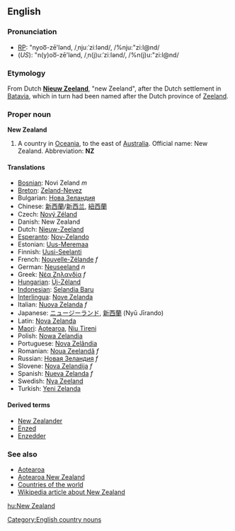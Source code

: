 ==English==
===Pronunciation===
*[[RP]]: "nyoo͞-zē'lənd, /ˌnjuːˈziːlənd/, /%nju:"zi:l@nd/
*(''US''): "n(y)oo͞-zē'lənd, /ˌn(j)uːˈziːlənd/, /%n(j)u:"zi:l@nd/

===Etymology===
From Dutch '''[[Nieuw Zeeland]]''', "new Zeeland", after the Dutch settlement in [[Batavia]], which in turn had been named after the Dutch province of [[Zeeland]].

===Proper noun===
'''New Zealand'''

#A country in [[Oceania]], to the east of [[Australia]]. Official name: New Zealand.  Abbreviation: '''NZ'''

====Translations====
*[[Bosnian]]: Novi Zeland ''m''
*[[Breton]]: [[Zeland-Nevez]]
*Bulgarian: [[Нова Зеландия]]
*Chinese: [[新西蘭]]/[[新西兰]], [[紐西蘭]]
*Czech: [[Nový Zéland]]
*Danish: New Zealand
*Dutch: [[Nieuw-Zeeland]]
*[[Esperanto]]: [[Nov-Zelando]]
*Estonian: [[Uus-Meremaa]]
*Finnish: [[Uusi-Seelanti]]
*French: [[Nouvelle-Zélande]] ''f''
*German: [[Neuseeland]] ''n''
*Greek: [[Νέα Ζηλανδία]] ''f''
*[[Hungarian]]: [[Új-Zéland]]
*[[Indonesian]]: [[Selandia Baru]]
*[[Interlingua]]: [[Nove Zelanda]]
*Italian: [[Nuova Zelanda]] ''f''
*Japanese: [[ニュージーランド]], [[新西蘭]] (Nyū Jīrando)
*Latin:  [[Nova Zelanda]]
*[[Maori]]: [[Aotearoa]], [[Niu Tireni]]
*Polish: [[Nowa Zelandia]]
*Portuguese: [[Nova Zelândia]]
*Romanian: [[Noua Zeelandă]] ''f''
*Russian: [[Новая Зеландия]] ''f''
*Slovene: [[Nova Zelandija]] ''f''
*Spanish: [[Nueva Zelanda]] ''f''
*Swedish: [[Nya Zeeland]]
*Turkish: [[Yeni Zelanda]]

====Derived terms====
*[[New Zealander]]
*[[Enzed]]
*[[Enzedder]]

===See also===
*[[Aotearoa]]
*[[Aotearoa New Zealand]]
*[[Countries of the world]]
*[[w:New Zealand|Wikipedia article about New Zealand]]
[[Category:English country nouns]]

[[hu:New Zealand]]